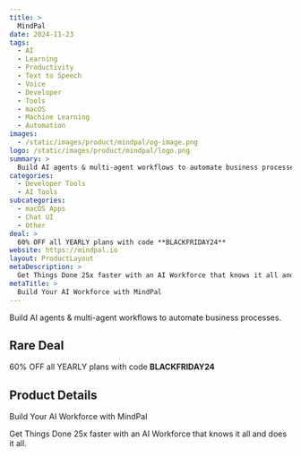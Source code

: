 ```yaml
---
title: >
  MindPal
date: 2024-11-23
tags:
  - AI
  - Learning
  - Productivity
  - Text to Speech
  - Voice
  - Developer
  - Tools
  - macOS
  - Machine Learning
  - Automation
images:
  - /static/images/product/mindpal/og-image.png
logo: /static/images/product/mindpal/logo.png
summary: >
  Build AI agents & multi-agent workflows to automate business processes.
categories:
  - Developer Tools
  - AI Tools
subcategories:
  - macOS Apps
  - Chat UI
  - Other
deal: >
  60% OFF all YEARLY plans with code **BLACKFRIDAY24**
website: https://mindpal.io
layout: ProductLayout
metaDescription: >
  Get Things Done 25x faster with an AI Workforce that knows it all and does it all.
metaTitle: >
  Build Your AI Workforce with MindPal
---
```

Build AI agents & multi-agent workflows to automate business processes.

## Rare Deal

60% OFF all YEARLY plans with code **BLACKFRIDAY24**

## Product Details
Build Your AI Workforce with MindPal

Get Things Done 25x faster with an AI Workforce that knows it all and does it all.

